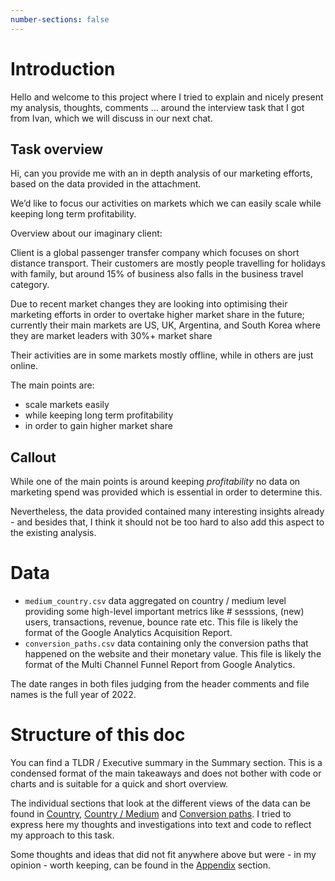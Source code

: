 ```yaml
---
number-sections: false
---
```


# Introduction

Hello and welcome to this project where I tried to explain and nicely present my analysis, thoughts, comments ... around the interview task that I got from Ivan, which we will discuss in our next chat.

::: {.callout-note icon="false"}
## Task overview

Hi, can you provide me with an in depth analysis of our marketing efforts, based on the data provided in the attachment.

We'd like to focus our activities on markets which we can easily scale while keeping long term profitability.

Overview about our imaginary client:

Client is a global passenger transfer company which focuses on short distance transport. Their customers are mostly people travelling for holidays with family, but around 15% of business also falls in the business travel category.

Due to recent market changes they are looking into optimising their marketing efforts in order to overtake higher market share in the future; currently their main markets are US, UK, Argentina, and South Korea where they are market leaders with 30%+ market share

Their activities are in some markets mostly offline, while in others are just online.
:::

The main points are:

-   scale markets easily
-   while keeping long term profitability
-   in order to gain higher market share

## Callout

While one of the main points is around keeping *profitability* no data on marketing spend was provided which is essential in order to determine this.

Nevertheless, the data provided contained many interesting insights already - and besides that, I think it should not be too hard to also add this aspect to the existing analysis.

# Data

-   `medium_country.csv` data aggregated on country / medium level providing some high-level important metrics like \# sesssions, (new) users, transactions, revenue, bounce rate etc. This file is likely the format of the Google Analytics Acquisition Report.
-   `conversion_paths.csv` data containing only the conversion paths that happened on the website and their monetary value. This file is likely the format of the Multi Channel Funnel Report from Google Analytics.

The date ranges in both files judging from the header comments and file names is the full year of 2022.

# Structure of this doc

You can find a TLDR / Executive summary in the Summary section. This is a condensed format of the main takeaways and does not bother with code or charts and is suitable for a quick and short overview.

The individual sections that look at the different views of the data can be found in [Country](country.qmd#Country), [Country / Medium](country_medium.qmd#Country%20/%20Medium) and [Conversion paths](conversion_paths.qmd#Conversion%20paths). I tried to express here my thoughts and investigations into text and code to reflect my approach to this task.

Some thoughts and ideas that did not fit anywhere above but were - in my opinion - worth keeping, can be found in the [Appendix](other_ideas.qmd#Other%20ideas) section.
